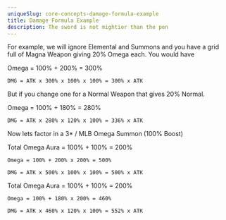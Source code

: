 ```yaml
---
uniqueSlug: core-concepts-damage-formula-example
title: Damage Formula Example
description: The sword is not mightier than the pen
---
```


For example, we will ignore Elemental and Summons and you have a grid full of Magna Weapon giving 20% Omega each. You would have

<Callout type="default">
    Omega = 100% + 200% = 300%

    DMG = ATK x 300% x 100% x 100% = 300% x ATK

</Callout>

But if you change one for a Normal Weapon that gives 20% Normal.

<Callout type="default">
    Omega = 100% + 180% = 280%

    DMG = ATK x 280% x 120% x 100% = 336% x ATK

</Callout>

Now lets factor in a 3\* / MLB Omega Summon (100% Boost)

<Callout type="default">
    Total Omega Aura = 100% + 100% = 200%

    Omega = 100% + 200% x 200% = 500%

    DMG = ATK x 500% x 100% x 100% = 500% x ATK

</Callout>

<Callout type="default">
    Total Omega Aura = 100% + 100% = 200%

    Omega = 100% + 180% x 200% = 460%

    DMG = ATK x 460% x 120% x 100% = 552% x ATK

</Callout>
